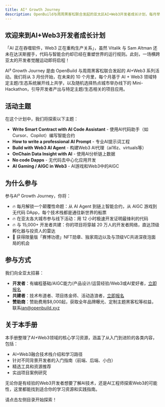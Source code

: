 ```yaml
---
title: AI³ Growth Journey
description: OpenBuild与周周黑客松联合发起的亚太区AI+Web3开发者成长计划，每月举办线上Workshop和线下Mini-Hackathon
---
```


## 欢迎来到AI+Web3开发者成长计划

「AI 正在吞噬软件，Web3 正在重构生产关系」，虽然 Vitalik 与 Sam Altman 还未在达沃斯握手，代码与智能合约却已经在重塑世界的运行规则。此刻，一场横跨亚太的开发者觉醒运动即将启程！

AI³ Growth Journey 是由 OpenBuild 与周周黑客松联合发起的 AI+Web3 系列活动。我们将从 3 月份开始，在未来的 10 个月里，每个月基于 AI + Web3 领域特定主题/生态系统展开线上共学，以及随机选择热点城市举办线下的 Mini-Hackathon，引导开发者产出与特定主题/生态相关的项目应用。

## 活动主题

在这个计划中，我们将探索以下主题：

- **Write Smart Contract with AI Code Assistant** - 使用AI代码助手（如Cursor、Copilot）编写智能合约
- **How to write a professional AI Prompt** - 专业AI提示词工程
- **Build with Web3 AI Agent** - 构建Web3 AI代理（ai16z、virtuals等）
- **OnChain Data Insight with AI** - 使用AI分析链上数据
- **No code Dapps** - 无代码去中心化应用开发
- **AI Gaming / AIGC in Web3** - AI游戏和Web3中的AIGC

## 为什么参与

参与AI³ Growth Journey，你将：

- 🔥 每月解锁一个颠覆性命题：从 AI Agent 到链上智能合约，从 AIGC 游戏到无代码 DApp，每个技术栈都是通往新世界的船票
- 🔥 在亚太各大城市参与线下活动：用 12 小时极速开发证明最锋利的代码
- 🔥 与 15,000+ 开发者共建：你的项目将穿越 20 万人的开发者网络，直达顶级孵化器与投资人的雷达
- 🎁 获得限量版「赛博功德」NFT勋章、独家周边以及与顶级VC共进深夜泡面局的机会

## 参与方式

我们向全亚太招募：

- **开发者**：有编程基础/AIGC能力/产品设计/运营经验/Web3或AI爱好者，[立即报名](https://forms.gle/1TRpwYkSJ8CRo6ux6)
- **共建者**：技术布道者、项目炼金师、活动造浪者，[立即报名](https://forms.gle/9HjwvPPJLtQiuMmeA)
- **赞助商**：赞助费用$8,000起，获取全年品牌曝光、定制主题黑客松等权益，联系[ian@openbuild.xyz](mailto:ian@openbuild.xyz)

## 关于本手册

本手册整理了AI+Web3领域的核心学习资源，涵盖了从入门到进阶的各类内容，包括：

- AI+Web3融合技术栈介绍和学习路径
- 针对不同背景开发者的入门指南（前端、后端、小白）
- 精选工具和资源推荐
- 实战项目案例研究

无论你是有经验的Web3开发者想要了解AI技术，还是AI工程师探索Web3的可能性，这里都能找到适合你的学习资源和实践指南。

请点击左侧目录开始探索！